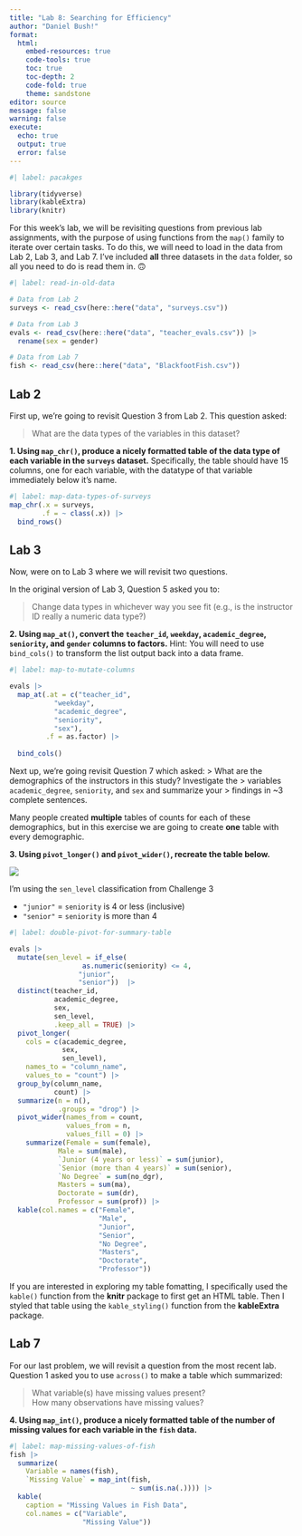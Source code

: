 ```yaml
---
title: "Lab 8: Searching for Efficiency"
author: "Daniel Bush!"
format: 
  html: 
    embed-resources: true
    code-tools: true
    toc: true
    toc-depth: 2
    code-fold: true
    theme: sandstone
editor: source
message: false
warning: false
execute: 
  echo: true
  output: true
  error: false
---
```


```r
#| label: pacakges

library(tidyverse)
library(kableExtra)
library(knitr)
```

For this week's lab, we will be revisiting questions from previous lab
assignments, with the purpose of using functions from the `map()` family to 
iterate over certain tasks. To do this, we will need to load in the data from 
Lab 2, Lab 3, and Lab 7. I've included **all** three datasets in the `data`
folder, so all you need to do is read them in. 🙃 

```r
#| label: read-in-old-data

# Data from Lab 2
surveys <- read_csv(here::here("data", "surveys.csv"))

# Data from Lab 3
evals <- read_csv(here::here("data", "teacher_evals.csv")) |> 
  rename(sex = gender)

# Data from Lab 7
fish <- read_csv(here::here("data", "BlackfootFish.csv"))
```

## Lab 2

First up, we're going to revisit Question 3 from Lab 2. This question asked:

> What are the data types of the variables in this dataset?

**1. Using `map_chr()`, produce a nicely formatted table of the data type of each variable in the `surveys` dataset.** Specifically, the table should have 15 columns, one for
each variable, with the datatype of that variable immediately below it's name. 

```r
#| label: map-data-types-of-surveys
map_chr(.x = surveys,
        .f = ~ class(.x)) |>
  bind_rows()

```

## Lab 3

Now, were on to Lab 3 where we will revisit two questions. 

In the original version of Lab 3, Question 5 asked you to:

> Change data types in whichever way you see fit (e.g., is the instructor ID
> really a numeric data type?)

**2. Using `map_at()`, convert the `teacher_id`, `weekday`, `academic_degree`, `seniority`, and `gender` columns to factors.** Hint: You will need to use `bind_cols()` to transform the 
list output back into a data frame. 

```r
#| label: map-to-mutate-columns

evals |>
  map_at(.at = c("teacher_id",
           "weekday",
           "academic_degree",
           "seniority",
           "sex"), 
         .f = as.factor) |>
  
  bind_cols()


```

Next up, we're going revisit Question 7 which asked:
> What are the demographics of the instructors in this study? Investigate the
> variables `academic_degree`, `seniority`, and `sex` and summarize your
> findings in ~3 complete sentences.

Many people created **multiple** tables of counts for each of these
demographics, but in this exercise we are going to create **one** table with 
every demographic.

**3. Using `pivot_longer()` and `pivot_wider()`, recreate the table below.** 

![](images/lab-8-table-to-recreate.png)

::: {.callout-tip}
I'm using the `sen_level` classification from Challenge 3

- `"junior"` = `seniority` is 4 or less (inclusive)
- `"senior"` = `seniority` is more than 4 
:::

```r
#| label: double-pivot-for-summary-table

evals |>
  mutate(sen_level = if_else(
                  as.numeric(seniority) <= 4, 
                 "junior", 
                 "senior"))  |>
  distinct(teacher_id, 
           academic_degree, 
           sex, 
           sen_level, 
           .keep_all = TRUE) |>
  pivot_longer(
    cols = c(academic_degree, 
             sex, 
             sen_level),
    names_to = "column_name",
    values_to = "count") |>
  group_by(column_name, 
           count) |>
  summarize(n = n(), 
            .groups = "drop") |>
  pivot_wider(names_from = count, 
              values_from = n,
              values_fill = 0) |>
    summarize(Female = sum(female),
            Male = sum(male),
            `Junior (4 years or less)` = sum(junior),
            `Senior (more than 4 years)` = sum(senior),
            `No Degree` = sum(no_dgr),
            Masters = sum(ma),
            Doctorate = sum(dr),
            Professor = sum(prof)) |>
  kable(col.names = c("Female",
                      "Male",
                      "Junior",
                      "Senior",
                      "No Degree",
                      "Masters",
                      "Doctorate",
                      "Professor"))


```

::: {.callout-tip}
If you are interested in exploring my table fomatting, I specifically used the 
`kable()` function from the **knitr** package to first get an HTML table. Then
I styled that table using the `kable_styling()` function from the **kableExtra**
package. 
:::

## Lab 7

For our last problem, we will revisit a question from the most recent lab. 
Question 1 asked you to use `across()` to make a table which summarized: 

> What variable(s) have missing values present?  
> How many observations have missing values?

**4. Using `map_int()`, produce a nicely formatted table of the number of missing values for each variable in the `fish` data.** 

```r
#| label: map-missing-values-of-fish
fish |>
  summarize(
    Variable = names(fish),
    `Missing Value` = map_int(fish, 
                              ~ sum(is.na(.)))) |>
  kable(
    caption = "Missing Values in Fish Data", 
    col.names = c("Variable",
                  "Missing Value"))
      



```
